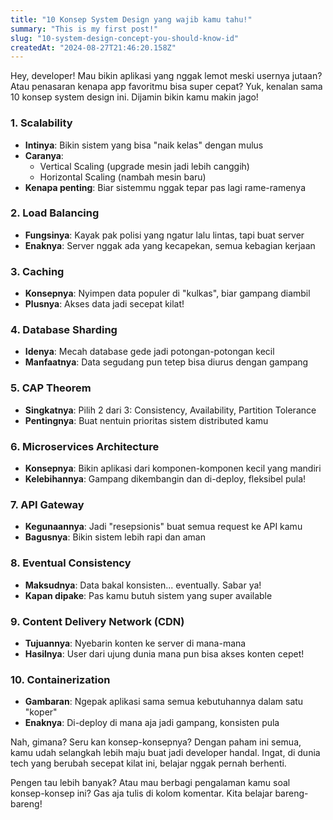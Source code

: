 ```yaml
---
title: "10 Konsep System Design yang wajib kamu tahu!"
summary: "This is my first post!"
slug: "10-system-design-concept-you-should-know-id"
createdAt: "2024-08-27T21:46:20.158Z"
---
```


Hey, developer! Mau bikin aplikasi yang nggak lemot meski usernya jutaan? Atau penasaran kenapa app favoritmu bisa super cepat? Yuk, kenalan sama 10 konsep system design ini. Dijamin bikin kamu makin jago!

### 1. Scalability
* **Intinya**: Bikin sistem yang bisa "naik kelas" dengan mulus
* **Caranya**:
  - Vertical Scaling (upgrade mesin jadi lebih canggih)
  - Horizontal Scaling (nambah mesin baru)
* **Kenapa penting**: Biar sistemmu nggak tepar pas lagi rame-ramenya

### 2. Load Balancing
* **Fungsinya**: Kayak pak polisi yang ngatur lalu lintas, tapi buat server
* **Enaknya**: Server nggak ada yang kecapekan, semua kebagian kerjaan

### 3. Caching
* **Konsepnya**: Nyimpen data populer di "kulkas", biar gampang diambil
* **Plusnya**: Akses data jadi secepat kilat!

### 4. Database Sharding
* **Idenya**: Mecah database gede jadi potongan-potongan kecil
* **Manfaatnya**: Data segudang pun tetep bisa diurus dengan gampang

### 5. CAP Theorem
* **Singkatnya**: Pilih 2 dari 3: Consistency, Availability, Partition Tolerance
* **Pentingnya**: Buat nentuin prioritas sistem distributed kamu

### 6. Microservices Architecture
* **Konsepnya**: Bikin aplikasi dari komponen-komponen kecil yang mandiri
* **Kelebihannya**: Gampang dikembangin dan di-deploy, fleksibel pula!

### 7. API Gateway
* **Kegunaannya**: Jadi "resepsionis" buat semua request ke API kamu
* **Bagusnya**: Bikin sistem lebih rapi dan aman

### 8. Eventual Consistency
* **Maksudnya**: Data bakal konsisten... eventually. Sabar ya!
* **Kapan dipake**: Pas kamu butuh sistem yang super available

### 9. Content Delivery Network (CDN)
* **Tujuannya**: Nyebarin konten ke server di mana-mana
* **Hasilnya**: User dari ujung dunia mana pun bisa akses konten cepet!

### 10. Containerization
* **Gambaran**: Ngepak aplikasi sama semua kebutuhannya dalam satu "koper"
* **Enaknya**: Di-deploy di mana aja jadi gampang, konsisten pula

Nah, gimana? Seru kan konsep-konsepnya? Dengan paham ini semua, kamu udah selangkah lebih maju buat jadi developer handal. Ingat, di dunia tech yang berubah secepat kilat ini, belajar nggak pernah berhenti.

Pengen tau lebih banyak? Atau mau berbagi pengalaman kamu soal konsep-konsep ini? Gas aja tulis di kolom komentar. Kita belajar bareng-bareng!
